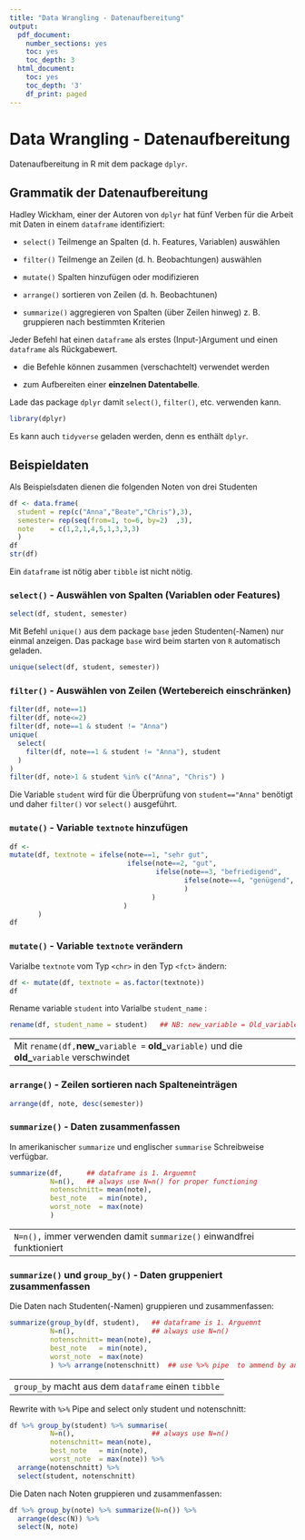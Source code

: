 ---
title: "Data Wrangling - Datenaufbereitung"
output:
  pdf_document:
    number_sections: yes
    toc: yes
    toc_depth: 3
  html_document:
    toc: yes
    toc_depth: '3'
    df_print: paged
---


# Data Wrangling - Datenaufbereitung

Datenaufbereitung in R mit dem package `dplyr`.   

## Grammatik der Datenaufbereitung
Hadley Wickham, einer der Autoren von `dplyr` hat fünf Verben für die Arbeit mit Daten in einem `dataframe` identifiziert:   
 
 - `select()` Teilmenge an Spalten (d. h. Features, Variablen) auswählen   
 
 - `filter()` Teilmenge an Zeilen (d. h. Beobachtungen) auswählen    
 
 - `mutate()` Spalten hinzufügen oder modifizieren    
 
 - `arrange()` sortieren von Zeilen (d. h. Beobachtunen)     
 
 - `summarize()` aggregieren von Spalten (über Zeilen hinweg) z. B. gruppieren nach bestimmten Kriterien
 
Jeder Befehl hat einen `dataframe` als erstes (Input-)Argument und einen `dataframe` als Rückgabewert.

 - die Befehle können zusammen (verschachtelt) verwendet werden 
 
 - zum Aufbereiten einer **einzelnen Datentabelle**.

Lade das package `dplyr` damit `select()`, `filter()`, etc. verwenden kann.
```{r}
library(dplyr)
```
Es kann auch `tidyverse` geladen werden, denn es enthält `dplyr`.


## Beispieldaten
Als Beispielsdaten dienen die folgenden Noten von drei Studenten
```{r}
df <- data.frame(
  student = rep(c("Anna","Beate","Chris"),3), 
  semester= rep(seq(from=1, to=6, by=2)  ,3),
  note    = c(1,2,1,4,5,1,3,3,3)
  )
df
str(df)
```
Ein `dataframe` ist nötig aber `tibble` ist nicht nötig.  

### `select()` - Auswählen von Spalten (Variablen oder Features)

```{r}
select(df, student, semester)
```
Mit Befehl `unique()` aus dem package `base` jeden Studenten(-Namen) nur einmal anzeigen. Das package `base` wird beim starten von `R` automatisch geladen.

```{r}
unique(select(df, student, semester))
```
### `filter()` - Auswählen von Zeilen (Wertebereich einschränken)
```{r}
filter(df, note==1)
filter(df, note<=2)
filter(df, note==1 & student != "Anna")
unique(
  select(
    filter(df, note==1 & student != "Anna"), student
  )
)
filter(df, note>1 & student %in% c("Anna", "Chris") )
```
Die Variable `student` wird für die Überprüfung von `student=="Anna"` benötigt und daher `filter()` vor `select()` ausgeführt.

### `mutate()` - Variable `textnote` hinzufügen
```{r}
df <-
mutate(df, textnote = ifelse(note==1, "sehr gut",
                             ifelse(note==2, "gut",
                                    ifelse(note==3, "befriedigend",
                                           ifelse(note==4, "genügend", "nicht genügend")
                                           )
                                   )
                            )
       )
df
```
### `mutate()` - Variable `textnote` verändern
Varialbe `textnote` vom Typ `<chr>` in den Typ `<fct>` ändern:
```{r}
df <- mutate(df, textnote = as.factor(textnote))
df
```
Rename variable `student` into Varialbe `student_name` :
```{r}
rename(df, student_name = student)   ## NB: new_variable = Old_variable (--> old_variable vaishes) 
```

----
Mit `rename(df, `**new_**`variable = ` **old_**`variable)` und die **old_**`variable` verschwindet 
----


### `arrange()` - Zeilen sortieren nach Spalteneinträgen

```{r}
arrange(df, note, desc(semester))
```

### `summarize()` - Daten zusammenfassen
In amerikanischer `summarize` und englischer `summarise` Schreibweise verfügbar.

```{r}
summarize(df,      ## dataframe is 1. Arguemnt 
          N=n(),   ## always use N=n() for proper functioning
          notenschnitt= mean(note), 
          best_note   = min(note), 
          worst_note  = max(note)
          )
```
------------
`N=n(),` immer verwenden damit `summarize()` einwandfrei funktioniert
-----------


### `summarize()` und `group_by()` - Daten gruppeniert zusammenfassen

Die Daten nach Studenten(-Namen) gruppieren und zusammenfassen:
```{r}
summarize(group_by(df, student),   ## dataframe is 1. Arguemnt 
          N=n(),                   ## always use N=n() 
          notenschnitt= mean(note), 
          best_note   = min(note), 
          worst_note  = max(note)
          ) %>% arrange(notenschnitt)  ## use %>% pipe  to ammend by another command
```
----
`group_by` macht aus dem `dataframe` einen `tibble`
----

Rewrite with `%>%` Pipe and select only student und notenschnitt:
```{r}
df %>% group_by(student) %>% summarise(
          N=n(),                   ## always use N=n() 
          notenschnitt= mean(note), 
          best_note   = min(note), 
          worst_note  = max(note)) %>% 
  arrange(notenschnitt) %>% 
  select(student, notenschnitt)
```

Die Daten nach Noten gruppieren und zusammenfassen:
```{r}
df %>% group_by(note) %>% summarize(N=n()) %>% 
  arrange(desc(N)) %>% 
  select(N, note)

```

